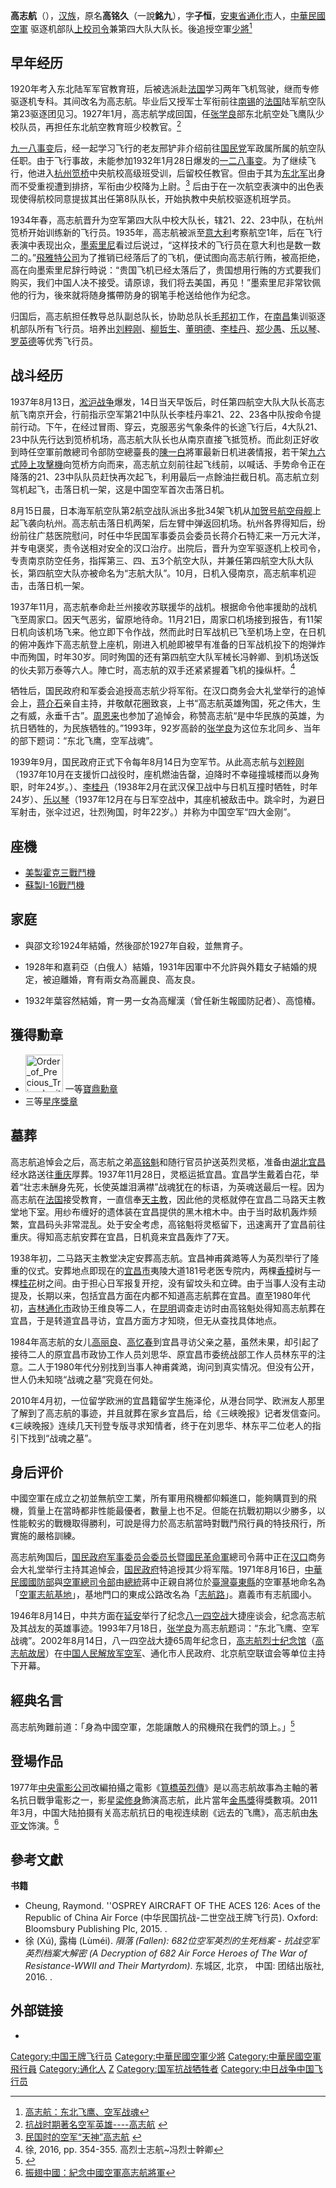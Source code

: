 {{Infobox Military Person
|name= 高志航
|birth_date={{birth date|1907|05|14}}
|death_date={{death date and age|1937|11|21|1907|05|14}}{{KIA}}
|placeofbirth= {{QING|奉天省}}[[兴京府|兴京府]][[通化县|通化县]]
|placeofdeath= {{CHN-1928}}[[河南省_(中华民国)|河南省]][[淮阳县|淮阳县]][[周家口|周家口機場]]
|nationality= {{CHN-1928}}
|image= [[File:Gao_Zhihang.jpg|180px]]
|caption= 追晉空軍少將 高故將軍志航
|nickname= 东北飞鹰、空军战魂 
|allegiance= {{CHN-1928}}
|branch = {{flagicon image|Flag of the Republic of China Army.svg}} [[国民革命军|国民革命军]][[中華民國空軍|空軍]]
|serviceyears= 1920年－1937年
|rank= [[File:Taiwan-airforce-OF-5.svg|17px]][[上校|空軍上校]]<br>[[File:Taiwan-airforce-OF-7.svg|17px]]空軍少將(追授)
|commands= 空军第四驅逐機大队
|unit= 东北航空处飞鹰队<br>空军第四驅逐機大队
|battles= [[中国抗日战争|中国抗日战争]]
|results=
|awards=
|spouse = 邵文珍<br>嘉莉亞（白俄人）<br>葉容然
|relations = 高麗良（女兒）<br>高友良（女兒）<br>高耀漢（兒子）<br>高憶椿（女兒）
|laterwork=
|Mausoleum=
|Signature=
}}
'''高志航'''（{{bd|1907年|5月14日|1937年|11月21日}}），[[汉族|汉族]]，原名'''高铭久'''（一說'''銘九'''），字'''子恒'''，[[安東省_(滿洲國)|安東省]][[通化市|通化市]]人，[[中華民國空軍|中華民國空軍]]      驱逐机部队[[上校|上校]][[司令|司令]]兼第四大队大队长。後追授空軍[[少將|少將]]<ref name="xx">[http://news.sohu.com/20050628/n226114456.shtml 高志航：东北飞鹰、空军战魂]</ref>

==早年经历==
1920年考入东北陆军军官教育班，后被选派赴[[法国|法国]]学习两年飞机驾驶，继而专修驱逐机专科。其间改名为高志航。毕业后又授军士军衔前往[[南锡|南锡]]的[[法国|法国]]陆军航空队第23驱逐团见习。1927年1月，高志航学成回国，任[[张学良|张学良]]部东北航空处飞鹰队少校队员，再担任东北航空教育班少校教官。<ref name="xy">[http://peacehall.com/forum/lishi/962.shtml 抗战时期著名空军英雄----高志航] {{webarchive|url=https://web.archive.org/web/20080502152045/http://peacehall.com/forum/lishi/962.shtml |date=2008-05-02 }}</ref>

[[九一八事变|九一八事变]]后，经一起学习飞行的老友邢铲非介绍前往[[国民党|国民党]]军政属所属的航空队任职。由于飞行事故，未能参加1932年1月28日爆发的[[一二八事变|一二八事变]]。为了继续飞行，他进入[[杭州|杭州]][[笕桥|笕桥]]中央航校高级班受训，后留校任教官。但由于其为[[东北军|东北军]]出身而不受重视遭到排挤，军衔由少校降为上尉。<ref name="xz">[http://www.lzbs.com.cn/rb/2007-10/11/content_1263636.htm 民国时的空军“天神”高志航] {{Wayback|url=http://www.lzbs.com.cn/rb/2007-10/11/content_1263636.htm |date=20080513001956 }}</ref> 后由于在一次航空表演中的出色表现使得航校同意提拔其出任第8队队长，开始执教中央航校驱逐机班学员。

1934年春，高志航晋升为空军第四大队中校大队长，辖21、22、23中队，在杭州笕桥开始训练新的飞行员。1935年，高志航被派至[[意大利|意大利]]考察航空1年，后在飞行表演中表现出众，[[墨索里尼|墨索里尼]]看过后说过，“这样技术的飞行员在意大利也是数一数二的。”[[飛雅特公司|飛雅特公司]]为了推销已经落后了的飞机，便试图向高志航行贿，被高拒绝，高在向墨索里尼辞行時说：“贵国飞机已经太落后了，贵国想用行贿的方式要我们购买，我们中国人决不接受。请原谅，我们将去美国，再见！”墨索里尼非常钦佩他的行为，後來就将随身攜帶防身的钢笔手枪送给他作为纪念。

归国后，高志航担任教导总队副总队长，协助总队长[[毛邦初|毛邦初]]工作，在[[南昌|南昌]]集训驱逐机部队所有飞行员。培养出[[刘粹刚|刘粹刚]]、[[柳哲生|柳哲生]]、[[董明德|董明德]]、[[李桂丹|李桂丹]]、[[郑少愚|郑少愚]]、[[乐以琴|乐以琴]]、[[罗英德|罗英德]]等优秀飞行员。

==战斗经历==
1937年8月13日，[[淞沪战争|淞沪战争]]爆发，14日当天早饭后，时任第四航空大队大队长高志航飞南京开会，行前指示空军第21中队队长李桂丹率21、22、23各中队按命令提前行动。下午，在经过冒雨、穿云，克服恶劣气象条件的长途飞行后，4大队21、23中队先行达到笕桥机场，高志航大队长也从南京直接飞抵笕桥。而此刻正好收到時任空軍前敵總司令部防空總臺長的[[陳一白|陳一白]]將軍最新日机进袭情报，若干架[[九六式陸上攻擊機|九六式陸上攻擊機]]向笕桥方向而来，高志航立刻前往起飞线前，以喊话、手势命令正在降落的21、23中队队员赶快再次起飞，利用最后一点餘油拦截日机。高志航立刻驾机起飞，击落日机一架，这是中国空军首次击落日机。
 
8月15日晨，日本海军航空队第2航空战队派出多批34架飞机从[[加贺号航空母舰|加贺号航空母舰]]上起飞袭向杭州。高志航击落日机两架，后左臂中弹返回机场。杭州各界得知后，纷纷前往广慈医院慰问，时任中华民国军事委员会委员长蒋介石特汇来一万元大洋，并专电褒奖，责令送相对安全的汉口治疗。出院后，晋升为空军驱逐机上校司令，专责南京防空任务，指挥第三、四、五3个航空大队，并兼任第四航空大队大队长，第四航空大队亦被命名为“志航大队”。10月，日机入侵南京，高志航率机迎击，击落日机一架。

1937年11月，高志航奉命赴兰州接收苏联援华的战机。根据命令他率援助的战机飞至周家口。因天气恶劣，留原地待命。11月21日，周家口机场接到报告，有11架日机向该机场飞来。他立即下令作战，然而此时日军战机已飞至机场上空，在日机的俯冲轰炸下高志航登上座机，刚进入机舱即被早有准备的日军战机投下的炮弹炸中而殉国，时年30岁。同时殉国的还有第四航空大队军械长冯幹卿、到机场送饭的伙夫郭万泰等六人。陣亡时，高志航的双手还紧紧握着飞机的操纵杆。<ref>徐, 2016, pp. 354-355. 高烈士志航~冯烈士幹卿</ref>

牺牲后，国民政府和军委会追授高志航少将军衔。在汉口商务会大礼堂举行的追悼会上，[[蒋介石|蒋介石]]亲自主持，并敬献花圈致哀，上书“高志航英雄殉国，死之伟大，生之有威，永垂千古”。[[周恩来|周恩来]]也参加了追悼会，称赞高志航“是中华民族的英雄，为抗日牺牲的，为民族牺牲的。”1993年，92岁高龄的[[张学良|张学良]]为这位东北同乡、当年的部下题词：“东北飞鹰，空军战魂”。

1939年9月，国民政府正式下令每年8月14日为空军节。从此高志航与[[刘粹刚|刘粹刚]]（1937年10月在支援忻口战役时，座机燃油告罄，迫降时不幸碰撞城楼而以身殉职，时年24岁。）、[[李桂丹|李桂丹]]（1938年2月在武汉保卫战中与日机互撞时牺牲，时年24岁）、[[乐以琴|乐以琴]]（1937年12月在与日军空战中，其座机被敌击中。跳伞时，为避日军射击，张伞过迟，壮烈殉国，时年22岁。）并称为中国空军“四大金刚”。

==座機==
*[[BF2C|美製霍克三戰鬥機]]
*[[I-16戰鬥機|蘇製I-16戰鬥機]]

==家庭==
*與邵文珍1924年結婚，然後邵於1927年自殺，並無育子。

*1928年和嘉莉亞（白俄人）結婚，1931年因軍中不允許與外籍女子結婚的規定，被迫離婚，育有兩女為高麗良、高友良。

*1932年葉容然結婚，育一男一女為高耀漢（曾任新生報國防記者）、高憶椿。

==獲得勳章==
*[[File:Order_of_Precious_Tripod_with_Special_Grand_Cordon_ribbon.png|60px]] 一等[[寶鼎勳章|寶鼎勳章]]
*三等[[星序獎章|星序獎章]]

==墓葬==
高志航追悼会之后，高志航之弟[[高铭魁|高铭魁]]和随行官员护送英烈灵柩，准备由[[湖北|湖北]][[宜昌|宜昌]]经水路送往[[重庆|重庆]]厚葬。1937年11月28日，灵柩运抵宜昌。宜昌学生戴着白花，举着“壮志未酬身先死，长使英雄泪满襟”战魂犹在的标语，为英魂送最后一程。因为高志航在[[法国|法国]]接受教育，一直信奉[[天主教|天主教]]，因此他的灵柩就停在宜昌二马路天主教堂地下室。用纱布缠好的遗体装在宜昌提供的黑木棺木中。由于当时敌机轰炸频繁，宜昌码头非常混乱。处于安全考虑，高铭魁将灵柩留下，迅速离开了宜昌前往重庆。得知高志航安葬在宜昌，日机竟来宜昌轰炸了7天。

1938年初，二马路天主教堂决定安葬高志航。宜昌神甫龚澔等人为英烈举行了隆重的仪式。安葬地点即现在的[[宜昌市|宜昌市]]夷陵大道181号老医专院内，两棵[[香樟|香樟]]树与一棵[[桂花|桂花]]树之间。由于担心日军报复开挖，没有留坟头和立碑。由于当事人没有主动提及，长期以来，包括宜昌方面在内都不知道高志航葬在宜昌。直至1980年代初，[[吉林|吉林]][[通化市|通化市]]政协王维良等二人，在[[昆明|昆明]]调查走访时由高铭魁处得知高志航葬在宜昌，于是转道宜昌寻访，宜昌方面方才知晓，但无从查找具体地点。

1984年高志航的女儿[[高丽良|高丽良]]、[[高忆春|高忆春]]到宜昌寻访父亲之墓，虽然未果，却引起了接待二人的原宜昌市政协工作人员刘思华、原宜昌市委统战部工作人员林东平的注意。二人于1980年代分别找到当事人神甫龚澔，询问到真实情况。但没有公开，世人仍未知晓“战魂之墓”究竟在何处。

2010年4月初，一位留学欧洲的宜昌籍留学生施泽伦，从港台同学、欧洲友人那里了解到了高志航的事迹，并且就葬在家乡宜昌后，给《三峡晚报》记者发信查问。《三峡晚报》连续几天刊登专版寻求知情者，终于在刘思华、林东平二位老人的指引下找到“战魂之墓”。

==身后评价==

中國空軍在成立之初並無航空工業，所有軍用飛機都仰賴進口，能夠購買到的飛機，質量上在當時都非性能最優者，數量上也不足。但能在抗戰初期以少勝多，以性能較劣的戰機取得勝利，可說是得力於高志航當時對戰鬥飛行員的特技飛行，所實施的嚴格訓練。

高志航殉国后，[[国民政府军事委员会|国民政府军事委员会]][[委员长|委员长]]暨[[國民革命軍|國民革命軍]]總司令蔣中正在[[汉口|汉口]]商务会大礼堂举行主持其追悼会，[[国民政府|国民政府]]特追授其少将军階。1971年8月16日，[[中華民國國防部|中華民國國防部]]與[[國防部空軍司令部|空軍總司令部]]由[[中華民國總統|總統]]蔣中正親自將位於[[臺灣|臺灣]][[臺東縣|臺東縣]]的空軍基地命名為「[[空軍志航基地|空軍志航基地]]」，基地門口的東成公路改名為「[[志航路|志航路]]」。嘉義市有志航國小。

1946年8月14日，中共方面在[[延安|延安]]举行了纪念[[八一四空战|八一四空战]]大捷座谈会，纪念高志航及其战友的英雄事迹。1993年7月18日，[[张学良|张学良]]为高志航题词：“东北飞鹰、空军战魂”。2002年8月14日，八一四空战大捷65周年纪念日，[[高志航烈士纪念馆|高志航烈士纪念馆]]（[[高志航故居|高志航故居]]）在[[中国人民解放军空军|中国人民解放军空军]]、通化市人民政府、北京航空联谊会等单位主持下开幕。

==經典名言==
高志航殉難前道：「身為中國空軍，怎能讓敵人的飛機飛在我們的頭上。」<ref>{{cite book|url=http://news.gpwb.gov.tw/mobile/news.aspx?ydn=026dTHGgTRNpmRFEgxcbfZXmgIZG56InU4h6FA541oBi2jPtC1N0AcxXccfdcCvvKwyWEs42z%2BRZyvADJZ%2BOzHrdpV24BtT0GQAkhDo6yh8%3D|title=空軍戰魂高志航 捍衛長空立典範|location=台北|publisher=青年日報社|quote=高志航親率一群英勇的空軍健兒在筧橋機場上空痛擊來襲日機，締造「八一四」空戰勝利，空軍第四大隊創獲輝煌戰功；翌日，高志航再率四大隊機群在杭州上空粉碎日機復仇圖謀，一連兩天的空戰大捷，打破日本「皇軍無敵」神話，展現中華民國空軍誓死捍衛國家空防的決心。猶記高志航烈士為國殉難前曾經說過：「身為中國空軍，怎能讓敵人的飛機飛在我們的頭上。」正是如此的大義情操與堅定信念，激勵當時每位空軍飛行員，當敵機凌空，自當義無反顧升空迎敵，灑碧血、衛長空才是唯一目標。}}{{dead link|date=2018年5月 |bot=InternetArchiveBot |fix-attempted=yes }}</ref>{{更好來源/auto}}

==登場作品==
1977年[[中央電影公司|中央電影公司]]改編拍攝之電影《[[筧橋英烈傳|筧橋英烈傳]]》是以高志航故事為主軸的著名抗日戰爭電影之一，影星[[梁修身|梁修身]]飾演高志航，此片當年[[金馬獎|金馬獎]]得獎數項。2011年3月，中国大陆拍摄有关高志航抗日的电视连续剧《远去的飞鹰》，高志航由[[朱亚文|朱亚文]]饰演。<ref>[http://video.sina.com.cn/v/b/90593068-1844404372.html 振翅中國：紀念中國空軍高志航將軍]</ref>

== 參考文獻 ==
{{Reflist}}
'''书籍'''
{{Refbegin}}
* Cheung, Raymond. ''OSPREY AIRCRAFT OF THE ACES 126: Aces of the Republic of China Air Force (中华民国抗战-二世空战王牌飞行员). Oxford: Bloomsbury Publishing Plc, 2015. {{ISBN|978 14728 05614}}.
* 徐 (Xú), 露梅 (Lùméi). ''隕落 (Fallen): 682位空军英烈的生死档案 - 抗战空军英烈档案大解密 (A Decryption of 682 Air Force Heroes of The War of Resistance-WWII and Their Martyrdom)''. 东城区, 北京， 中国: 团结出版社, 2016. {{ISBN|978-7-5126-4433-5}}.

==外部链接==
* {{Cite web |url= http://news.sxxw.net/html/20105/14/240379.shtml |title= 《高志航亲属从美来宜访墓谢晚报》，三峡晚报 |author= 别鸣 |access-date= 2011-01-22 |archive-url= https://web.archive.org/web/20120202084747/http://news.sxxw.net/html/20105/14/240379.shtml |archive-date= 2012-02-02 |dead-url= yes }}

{{start box}}
{{s-mil}}
{{succession box||[[李桂丹|李桂丹]]|[[File:ROC_Commanding_General_of_Air_Force_Flag.svg|25px]][[中華民國空軍|中華民國空軍]]四大隊大隊長|1936年12月－1937年11月21日}}
{{end box}}


{{DEFAULTSORT:Gao高}}
[[Category:中国王牌飞行员|Category:中国王牌飞行员]]
[[Category:中華民國空軍少將|Category:中華民國空軍少將]]
[[Category:中華民國空軍飛行員|Category:中華民國空軍飛行員]]
[[Category:通化人|Category:通化人]]
[[Category:高姓|Z]]
[[Category:国军抗战牺牲者|Category:国军抗战牺牲者]]
[[Category:中日战争中国飞行员|Category:中日战争中国飞行员]]